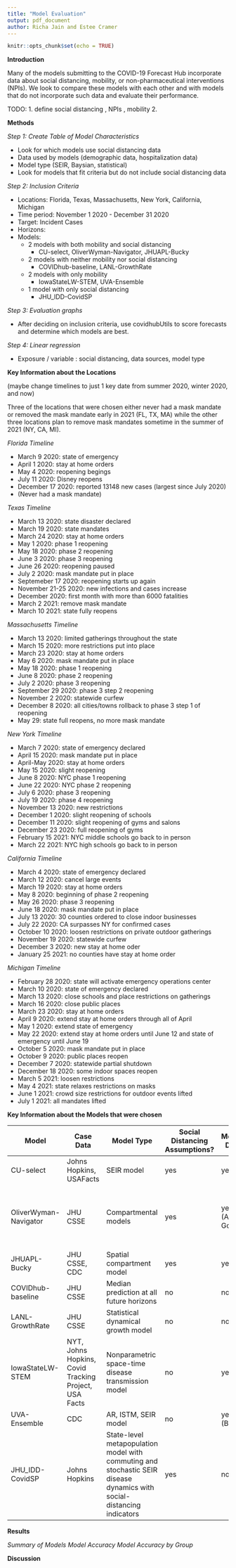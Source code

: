 ```yaml
---
title: "Model Evaluation"
output: pdf_document
author: Richa Jain and Estee Cramer
---
```


```r
knitr::opts_chunk$set(echo = TRUE)
```


**Introduction**

Many of the models submitting to the COVID-19 Forecast Hub incorporate data about social distancing, mobility, or non-pharmaceutical interventions (NPIs). We look to compare these models with each other and with models that do not incorporate such data and evaluate their performance.

TODO: 
1. define social distancing , NPIs , mobility 
2. 


**Methods** 

*Step 1: Create Table of Model Characteristics*

* Look for which models use social distancing data 
* Data used by models (demographic data, hospitalization data) 
* Model type (SEIR, Baysian, statistical) 
* Look for models that fit criteria but do not include social distancing data 

*Step 2: Inclusion Criteria*

* Locations: Florida, Texas, Massachusetts, New York, California, Michigan
* Time period: November 1 2020 - December 31 2020
* Target: Incident Cases 
* Horizons:
* Models: 
  * 2 models with both mobility and social distancing
    * CU-select, OliverWyman-Navigator, JHUAPL-Bucky
  * 2 models with neither mobility nor social distancing
    * COVIDhub-baseline, LANL-GrowthRate
  * 2 models with only mobility 
    * IowaStateLW-STEM, UVA-Ensemble
  * 1 model with only social distancing
    * JHU_IDD-CovidSP

*Step 3: Evaluation graphs* 

* After deciding on inclusion criteria, use covidhubUtils to score forecasts and determine which models are best. 

*Step 4: Linear regression*

* Exposure / variable : social distancing, data sources, model type

**Key Information about the Locations** 

(maybe change timelines to just 1 key date from summer 2020, winter 2020, and now)

Three of the locations that were chosen either never had a mask mandate or removed the mask mandate early in 2021 (FL, TX, MA) while the other three locations plan to remove mask mandates sometime in the summer of 2021 (NY, CA, MI). 

*Florida Timeline*

* March 9 2020: state of emergency
* April 1 2020: stay at home orders
* May 4 2020: reopening begings
* July 11 2020: Disney reopens
* December 17 2020: reported 13148 new cases (largest since July 2020)
* (Never had a mask mandate)

*Texas Timeline*

* March 13 2020: state disaster declared
* March 19 2020: state mandates
* March 24 2020: stay at home orders
* May 1 2020: phase 1 reopening 
* May 18 2020: phase 2 reopening 
* June 3 2020: phase 3 reopening 
* June 26 2020: reopening paused 
* July 2 2020: mask mandate put in place
* Septemeber 17 2020: reopening starts up again 
* November 21-25 2020: new infections and cases increase
* December 2020: first month with more than 6000 fatalities
* March 2 2021: remove mask mandate
* March 10 2021: state fully reopens

*Massachusetts Timeline*

* March 13 2020: limited gatherings throughout the state
* March 15 2020: more restrictions put into place
* March 23 2020: stay at home orders
* May 6 2020: mask mandate put in place
* May 18 2020: phase 1 reopening
* June 8 2020: phase 2 reopening
* July 2 2020: phase 3 reopening 
* September 29 2020: phase 3 step 2 reopening 
* November 2 2020: statewide curfew
* December 8 2020: all cities/towns rollback to phase 3 step 1 of reopening
* May 29: state full reopens, no more mask mandate

*New York Timeline*

* March 7 2020: state of emergency declared
* April 15 2020: mask mandate put in place
* April-May 2020: stay at home orders
* May 15 2020: slight reopening
* June 8 2020: NYC phase 1 reopening
* June 22 2020: NYC phase 2 reopening 
* July 6 2020: phase 3 reopening 
* July 19 2020: phase 4 reopening 
* November 13 2020: new restrictions 
* December 1 2020: slight reopening of schools 
* December 11 2020: slight reopening of gyms and salons
* December 23 2020: full reopening of gyms 
* February 15 2021: NYC middle schools go back to in person 
* March 22 2021: NYC high schools go back to in person

*California Timeline*

* March 4 2020: state of emergency declared
* March 12 2020: cancel large events
* March 19 2020: stay at home orders
* May 8 2020: beginning of phase 2 reopening 
* May 26 2020: phase 3 reopening 
* June 18 2020: mask mandate put in place
* July 13 2020: 30 counties ordered to close indoor businesses
* July 22 2020: CA surpasses NY for confirmed cases
* October 10 2020: loosen restrictions on private outdoor gatherings
* November 19 2020: statewide curfew
* December 3 2020: new stay at home oder
* January 25 2021: no counties have stay at home order

*Michigan Timeline*

* February 28 2020: state will activate emergency operations center
* March 10 2020: state of emergency declared
* March 13 2020: close schools and place restrictions on gatherings
* March 16 2020: close public places
* March 23 2020: stay at home orders
* April 9 2020: extend stay at home orders through all of April 
* May 1 2020: extend state of emergency 
* May 22 2020: extend stay at home orders until June 12 and state of emergency until June 19
* October 5 2020: mask mandate put in place
* October 9 2020: public places reopen
* December 7 2020: statewide partial shutdown 
* December 18 2020: some indoor spaces reopen 
* March 5 2021: loosen restrictions 
* May 4 2021: state relaxes restrictions on masks 
* June 1 2021: crowd size restrictions for outdoor events lifted
* July 1 2021: all mandates lifted



**Key Information about the Models that were chosen**

Model | Case Data | Model Type | Social Distancing Assumptions? | Mobility Data? | Notes
------------- | ------------- | ------------- | ------------- | ------------- | -------------
CU-select | Johns Hopkins, USAFacts | SEIR model | yes | yes | NPI Scenarios
OliverWyman-Navigator | JHU CSSE | Compartmental models | yes | yes (Apple, Google) | have models with social distancing, mobility, what if scenarios 
JHUAPL-Bucky | JHU CSSE, CDC | Spatial compartment model | yes | yes | accounts for NPIs
COVIDhub-baseline | JHU CSSE | Median prediction at all future horizons | no | no | 
LANL-GrowthRate | JHU CSSE | Statistical dynamical growth model | no | no |
IowaStateLW-STEM | NYT, Johns Hopkins, Covid Tracking Project, USA Facts | Nonparametric space-time disease transmission model | no | yes | 
UVA-Ensemble | CDC | AR, ISTM, SEIR model | no | yes (Baidu) | 
JHU_IDD-CovidSP | Johns Hopkins | State-level metapopulation model with commuting and stochastic SEIR disease dynamics with social-distancing indicators | yes | no |

**Results**

*Summary of Models*
*Model Accuracy*
*Model Accuracy by Group*

**Discussion**
